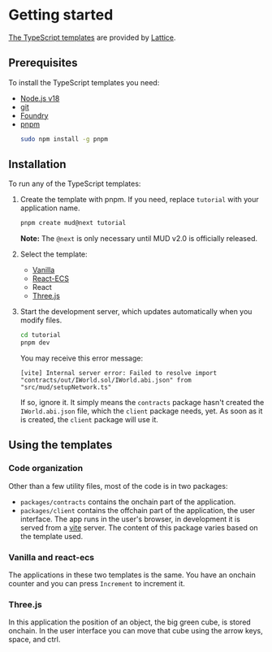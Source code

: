 # Getting started

[The TypeScript templates](https://github.com/latticexyz/mud/tree/main/templates) are provided by [Lattice](https://lattice.xyz/).

## Prerequisites

To install the TypeScript templates you need:

- [Node.js v18](https://nodejs.org/en/download/package-manager)
- [git](https://git-scm.com/book/en/v2/Getting-Started-Installing-Git)
- [Foundry](https://book.getfoundry.sh/getting-started/installation)
- [pnpm](https://pnpm.io/)
  ```sh copy
  sudo npm install -g pnpm
  ```

## Installation

To run any of the TypeScript templates:

1. Create the template with pnpm.
   If you need, replace `tutorial` with your application name.

   ```sh copy
   pnpm create mud@next tutorial
   ```

   **Note:** The `@next` is only necessary until MUD v2.0 is officially released.

1. Select the template:

   - [Vanilla](./vanilla)
   - [React-ECS](./react-ecs)
   - React
   - [Three.js](./three)

1. Start the development server, which updates automatically when you modify files.

   ```sh copy
   cd tutorial
   pnpm dev
   ```

   You may receive this error message:

   ```
   [vite] Internal server error: Failed to resolve import "contracts/out/IWorld.sol/IWorld.abi.json" from "src/mud/setupNetwork.ts"
   ```

   If so, ignore it.
   It simply means the `contracts` package hasn't created the `IWorld.abi.json` file, which the `client` package needs, yet.
   As soon as it is created, the `client` package will use it.

## Using the templates

### Code organization

Other than a few utility files, most of the code is in two packages:

- `packages/contracts` contains the onchain part of the application.
- `packages/client` contains the offchain part of the application, the user interface.
  The app runs in the user's browser, in development it is served from a [vite](https://vitejs.dev/) server.
  The content of this package varies based on the template used.

### Vanilla and react-ecs

The applications in these two templates is the same.
You have an onchain counter and you can press `Increment` to increment it.

### Three.js

In this application the position of an object, the big green cube, is stored onchain.
In the user interface you can move that cube using the arrow keys, space, and ctrl.
